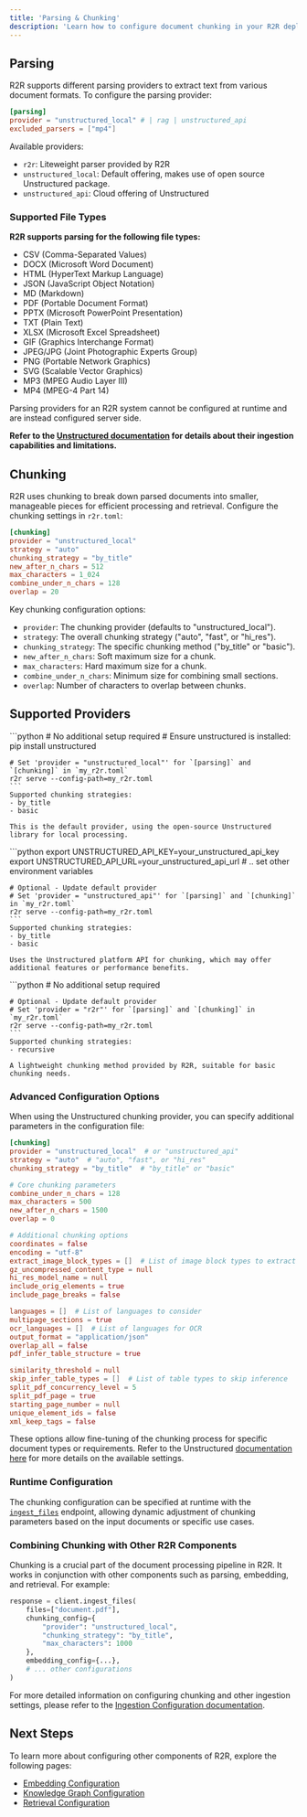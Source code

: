 ```yaml
---
title: 'Parsing & Chunking'
description: 'Learn how to configure document chunking in your R2R deployment'
---
```


## Parsing

R2R supports different parsing providers to extract text from various document formats. To configure the parsing provider:

```toml example r2r.toml
[parsing]
provider = "unstructured_local" # | rag | unstructured_api
excluded_parsers = ["mp4"]
```
Available providers:
- `r2r`: Liteweight parser provided by R2R
- `unstructured_local`: Default offering, makes use of open source Unstructured package.
- `unstructured_api`: Cloud offering of Unstructured

### Supported File Types

**R2R supports parsing for the following file types:**

- CSV (Comma-Separated Values)
- DOCX (Microsoft Word Document)
- HTML (HyperText Markup Language)
- JSON (JavaScript Object Notation)
- MD (Markdown)
- PDF (Portable Document Format)
- PPTX (Microsoft PowerPoint Presentation)
- TXT (Plain Text)
- XLSX (Microsoft Excel Spreadsheet)
- GIF (Graphics Interchange Format)
- JPEG/JPG (Joint Photographic Experts Group)
- PNG (Portable Network Graphics)
- SVG (Scalable Vector Graphics)
- MP3 (MPEG Audio Layer III)
- MP4 (MPEG-4 Part 14)

<Note> Parsing providers for an R2R system cannot be configured at runtime and are instead configured server side. </Note>

**Refer to the [Unstructured documentation](https://docs.unstructured.io/welcome) for details about their ingestion capabilities and limitations.**

## Chunking

R2R uses chunking to break down parsed documents into smaller, manageable pieces for efficient processing and retrieval. Configure the chunking settings in `r2r.toml`:

```toml r2r.toml
[chunking]
provider = "unstructured_local"
strategy = "auto"
chunking_strategy = "by_title"
new_after_n_chars = 512
max_characters = 1_024
combine_under_n_chars = 128
overlap = 20
```

Key chunking configuration options:

- `provider`: The chunking provider (defaults to "unstructured_local").
- `strategy`: The overall chunking strategy ("auto", "fast", or "hi_res").
- `chunking_strategy`: The specific chunking method ("by_title" or "basic").
- `new_after_n_chars`: Soft maximum size for a chunk.
- `max_characters`: Hard maximum size for a chunk.
- `combine_under_n_chars`: Minimum size for combining small sections.
- `overlap`: Number of characters to overlap between chunks.

## Supported Providers

<Tabs>
  <Tab title="Unstructured Local">
    ```python
    # No additional setup required
    # Ensure unstructured is installed: pip install unstructured


    # Set 'provider = "unstructured_local"' for `[parsing]` and `[chunking]` in `my_r2r.toml`
    r2r serve --config-path=my_r2r.toml
    ```
    Supported chunking strategies:
    - by_title
    - basic

    This is the default provider, using the open-source Unstructured library for local processing.
  </Tab>

  <Tab title="Unstructured API">
    ```python
    export UNSTRUCTURED_API_KEY=your_unstructured_api_key
    export UNSTRUCTURED_API_URL=your_unstructured_api_url
    # .. set other environment variables

    # Optional - Update default provider
    # Set 'provider = "unstructured_api"' for `[parsing]` and `[chunking]` in `my_r2r.toml`
    r2r serve --config-path=my_r2r.toml
    ```
    Supported chunking strategies:
    - by_title
    - basic

    Uses the Unstructured platform API for chunking, which may offer additional features or performance benefits.
  </Tab>

  <Tab title="R2R">
    ```python
    # No additional setup required

    # Optional - Update default provider
    # Set 'provider = "r2r"' for `[parsing]` and `[chunking]` in `my_r2r.toml`
    r2r serve --config-path=my_r2r.toml
    ```
    Supported chunking strategies:
    - recursive

    A lightweight chunking method provided by R2R, suitable for basic chunking needs.
  </Tab>
</Tabs>

### Advanced Configuration Options

When using the Unstructured chunking provider, you can specify additional parameters in the configuration file:

```toml
[chunking]
provider = "unstructured_local"  # or "unstructured_api"
strategy = "auto"  # "auto", "fast", or "hi_res"
chunking_strategy = "by_title"  # "by_title" or "basic"

# Core chunking parameters
combine_under_n_chars = 128
max_characters = 500
new_after_n_chars = 1500
overlap = 0

# Additional chunking options
coordinates = false
encoding = "utf-8"
extract_image_block_types = []  # List of image block types to extract
gz_uncompressed_content_type = null
hi_res_model_name = null
include_orig_elements = true
include_page_breaks = false

languages = []  # List of languages to consider
multipage_sections = true
ocr_languages = []  # List of languages for OCR
output_format = "application/json"
overlap_all = false
pdf_infer_table_structure = true

similarity_threshold = null
skip_infer_table_types = []  # List of table types to skip inference
split_pdf_concurrency_level = 5
split_pdf_page = true
starting_page_number = null
unique_element_ids = false
xml_keep_tags = false
```

These options allow fine-tuning of the chunking process for specific document types or requirements. Refer to the Unstructured [documentation here](https://docs.unstructured.io/open-source/core-functionality/chunking) for more details on the available settings.

### Runtime Configuration

The chunking configuration can be specified at runtime with the [`ingest_files`](/api-reference/endpoint/ingest_files) endpoint, allowing dynamic adjustment of chunking parameters based on the input documents or specific use cases.

### Combining Chunking with Other R2R Components

Chunking is a crucial part of the document processing pipeline in R2R. It works in conjunction with other components such as parsing, embedding, and retrieval. For example:

```python
response = client.ingest_files(
    files=["document.pdf"],
    chunking_config={
        "provider": "unstructured_local",
        "chunking_strategy": "by_title",
        "max_characters": 1000
    },
    embedding_config={...},
    # ... other configurations
)
```

For more detailed information on configuring chunking and other ingestion settings, please refer to the [Ingestion Configuration documentation](/documentation/configuration/ingestion/overview).

## Next Steps

To learn more about configuring other components of R2R, explore the following pages:

- [Embedding Configuration](/documentation/configuration/ingestion/embedding)
- [Knowledge Graph Configuration](/documentation/configuration/knowledge-graph/overview)
- [Retrieval Configuration](/documentation/configuration/retrieval/overview)